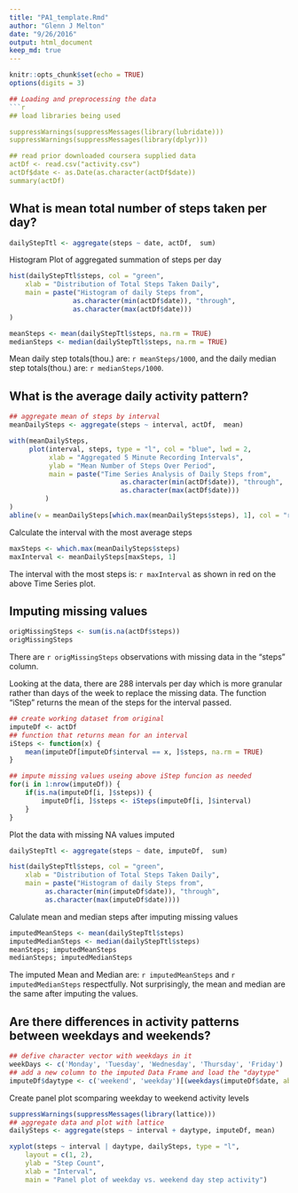 ```yaml
---
title: "PA1_template.Rmd"
author: "Glenn J Melton"
date: "9/26/2016"
output: html_document
keep_md: true
---
```


```r
knitr::opts_chunk$set(echo = TRUE)
options(digits = 3)

## Loading and preprocessing the data
```r
## load libraries being used

suppressWarnings(suppressMessages(library(lubridate)))
suppressWarnings(suppressMessages(library(dplyr)))

## read prior downloaded coursera supplied data
actDf <- read.csv("activity.csv")
actDf$date <- as.Date(as.character(actDf$date))
summary(actDf)
```

## What is mean total number of steps taken per day?

```r
dailyStepTtl <- aggregate(steps ~ date, actDf,  sum)
```
Histogram Plot of aggregated summation of steps per day
```r
hist(dailyStepTtl$steps, col = "green", 
	xlab = "Distribution of Total Steps Taken Daily",
	main = paste("Histogram of daily Steps from",
		 		as.character(min(actDf$date)), "through",
				as.character(max(actDf$date)))
)

meanSteps <- mean(dailyStepTtl$steps, na.rm = TRUE)
medianSteps <- median(dailyStepTtl$steps, na.rm = TRUE)
```

Mean daily step totals(thou.) are: `r meanSteps/1000`, and the daily median step totals(thou.) are: `r medianSteps/1000`.

## What is the average daily activity pattern?
```r
## aggregate mean of steps by interval
meanDailySteps <- aggregate(steps ~ interval, actDf,  mean)

with(meanDailySteps,
	 plot(interval, steps, type = "l", col = "blue", lwd = 2,
		  xlab = "Aggregated 5 Minute Recording Intervals",
		  ylab = "Mean Number of Steps Over Period",
		  main = paste("Time Series Analysis of Daily Steps from",
							as.character(min(actDf$date)), "through",
							as.character(max(actDf$date)))
		 )
)
abline(v = meanDailySteps[which.max(meanDailySteps$steps), 1], col = "red", lwd = 2)
```

Calculate the interval with the most average steps

```r
maxSteps <- which.max(meanDailySteps$steps)
maxInterval <- meanDailySteps[maxSteps, 1]
```
The interval with the most steps is: `r maxInterval` as shown in red on the above Time Series plot.

## Imputing missing values

```r
origMissingSteps <- sum(is.na(actDf$steps))
origMissingSteps
```
There are `r origMissingSteps` observations with missing data in the "steps" column.

Looking at the data, there are 288 intervals per day which is more granular rather than days of the week to replace the missing data. The function "iStep" returns the mean of the steps for the interval passed.

```r
## create working dataset from original
imputeDf <- actDf
## function that returns mean for an interval
iSteps <- function(x) {
    mean(imputeDf[imputeDf$interval == x, ]$steps, na.rm = TRUE)
}

## impute missing values useing above iStep funcion as needed
for(i in 1:nrow(imputeDf)) {
    if(is.na(imputeDf[i, ]$steps)) {
    	imputeDf[i, ]$steps <- iSteps(imputeDf[i, ]$interval)
    }
}
```
Plot the data with missing NA values imputed

```r
dailyStepTtl <- aggregate(steps ~ date, imputeDf,  sum)

hist(dailyStepTtl$steps, col = "green", 
	xlab = "Distribution of Total Steps Taken Daily",
	main = paste("Histogram of daily Steps from",
		 as.character(min(imputeDf$date)), "through",
		 as.character(max(imputeDf$date))))
```

Calulate mean and median steps after imputing missing values

```r
imputedMeanSteps <- mean(dailyStepTtl$steps)
imputedMedianSteps <- median(dailyStepTtl$steps)
meanSteps; imputedMeanSteps
medianSteps; imputedMedianSteps
```
The imputed Mean and Median are: `r imputedMeanSteps` and `r imputedMedianSteps` respectfully.
Not surprisingly, the mean and median are the same after imputing the values.

## Are there differences in activity patterns between weekdays and weekends?

```r
## defive character vector with weekdays in it
weekDays <- c('Monday', 'Tuesday', 'Wednesday', 'Thursday', 'Friday')
## add a new column to the imputed Data Frame and load the "daytype"
imputeDf$daytype <- c('weekend', 'weekday')[(weekdays(imputeDf$date, abbreviate=FALSE) %in% weekDays)+1L]
```
Create panel plot scomparing weekday to weekend activity levels
```r
suppressWarnings(suppressMessages(library(lattice)))
## aggregate data and plot with lattice
dailySteps <- aggregate(steps ~ interval + daytype, imputeDf, mean)

xyplot(steps ~ interval | daytype, dailySteps, type = "l",
	layout = c(1, 2),
	ylab = "Step Count",
	xlab = "Interval",
	main = "Panel plot of weekday vs. weekend day step activity")
```
